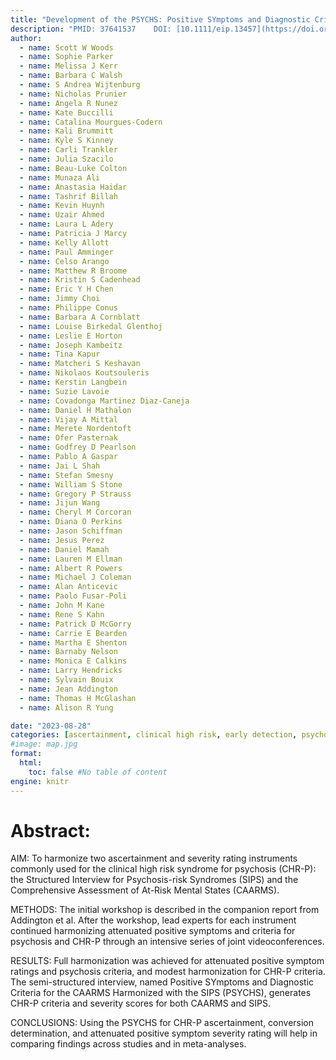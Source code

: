 ```yaml
---
title: "Development of the PSYCHS: Positive SYmptoms and Diagnostic Criteria for the CAARMS Harmonized with the SIPS"
description: "PMID: 37641537    DOI: [10.1111/eip.13457](https://doi.org/10.1111/eip.13457)"
author:
  - name: Scott W Woods
  - name: Sophie Parker
  - name: Melissa J Kerr
  - name: Barbara C Walsh
  - name: S Andrea Wijtenburg
  - name: Nicholas Prunier
  - name: Angela R Nunez
  - name: Kate Buccilli
  - name: Catalina Mourgues-Codern
  - name: Kali Brummitt
  - name: Kyle S Kinney
  - name: Carli Trankler
  - name: Julia Szacilo
  - name: Beau-Luke Colton
  - name: Munaza Ali
  - name: Anastasia Haidar
  - name: Tashrif Billah
  - name: Kevin Huynh
  - name: Uzair Ahmed
  - name: Laura L Adery
  - name: Patricia J Marcy
  - name: Kelly Allott
  - name: Paul Amminger
  - name: Celso Arango
  - name: Matthew R Broome
  - name: Kristin S Cadenhead
  - name: Eric Y H Chen
  - name: Jimmy Choi
  - name: Philippe Conus
  - name: Barbara A Cornblatt
  - name: Louise Birkedal Glenthoj
  - name: Leslie E Horton
  - name: Joseph Kambeitz
  - name: Tina Kapur
  - name: Matcheri S Keshavan
  - name: Nikolaos Koutsouleris
  - name: Kerstin Langbein
  - name: Suzie Lavoie
  - name: Covadonga Martinez Diaz-Caneja
  - name: Daniel H Mathalon
  - name: Vijay A Mittal
  - name: Merete Nordentoft
  - name: Ofer Pasternak
  - name: Godfrey D Pearlson
  - name: Pablo A Gaspar
  - name: Jai L Shah
  - name: Stefan Smesny
  - name: William S Stone
  - name: Gregory P Strauss
  - name: Jijun Wang
  - name: Cheryl M Corcoran
  - name: Diana O Perkins
  - name: Jason Schiffman
  - name: Jesus Perez
  - name: Daniel Mamah
  - name: Lauren M Ellman
  - name: Albert R Powers
  - name: Michael J Coleman
  - name: Alan Anticevic
  - name: Paolo Fusar-Poli
  - name: John M Kane
  - name: Rene S Kahn
  - name: Patrick D McGorry
  - name: Carrie E Bearden
  - name: Martha E Shenton
  - name: Barnaby Nelson
  - name: Monica E Calkins
  - name: Larry Hendricks
  - name: Sylvain Bouix
  - name: Jean Addington
  - name: Thomas H McGlashan
  - name: Alison R Yung

date: "2023-08-28"
categories: [ascertainment, clinical high risk, early detection, psychometrics, severity rating]
#image: map.jpg
format:
  html:
    toc: false #No table of content
engine: knitr
---
```


# Abstract:

AIM: To harmonize two ascertainment and severity rating instruments commonly used for the clinical high risk syndrome for psychosis (CHR-P): the Structured Interview for Psychosis-risk Syndromes (SIPS) and the Comprehensive Assessment of At-Risk Mental States (CAARMS).

METHODS: The initial workshop is described in the companion report from Addington et al. After the workshop, lead experts for each instrument continued harmonizing attenuated positive symptoms and criteria for psychosis and CHR-P through an intensive series of joint videoconferences.

RESULTS: Full harmonization was achieved for attenuated positive symptom ratings and psychosis criteria, and modest harmonization for CHR-P criteria. The semi-structured interview, named Positive SYmptoms and Diagnostic Criteria for the CAARMS Harmonized with the SIPS (PSYCHS), generates CHR-P criteria and severity scores for both CAARMS and SIPS.

CONCLUSIONS: Using the PSYCHS for CHR-P ascertainment, conversion determination, and attenuated positive symptom severity rating will help in comparing findings across studies and in meta-analyses.
        